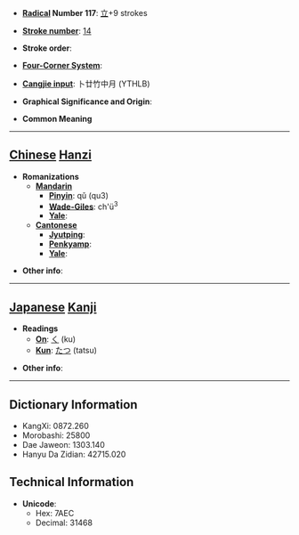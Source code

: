 * '''[[Wiktionary:Chinese radical index| Radical]] Number 117''': [[Wiktionary:Chinese radical index 立|立]]+9 strokes

* '''[[Wiktionary:Chinese total strokes index|Stroke number]]''': [[Wiktionary:Chinese total strokes index 14|14]]

* '''Stroke order''': 

* '''[[Wiktionary:Chinese four corner index|Four-Corner System]]''': 

* '''[[Wiktionary:Chinese Cangjie index|Cangjie input]]''': 卜廿竹中月 (YTHLB)

* '''Graphical Significance and Origin''': 

* '''Common Meaning'''

----

== [[Chinese]] [[Hanzi]] ==

* '''Romanizations'''
** '''[[Mandarin]]'''
*** '''[[Pinyin]]''': qǔ (qu3)
*** '''[[Wade-Giles]]''': ch'ü<sup>3</sup>
*** '''[[Yale]]''': 
** '''[[Cantonese]]'''
*** '''[[Jyutping]]''':
*** '''[[Penkyamp]]''': 
*** '''[[Yale]]''': 

* '''Other info''': 

----

== [[Japanese]] [[Kanji]] ==

* '''Readings'''
** '''[[On]]''': [[く]] (ku)
** '''[[Kun]]''': [[たつ]] (tatsu)

* '''Other info''':  

----

== Dictionary Information ==

* KangXi: 0872.260
* Morobashi: 25800
* Dae Jaweon: 1303.140
* Hanyu Da Zidian: 42715.020

== Technical Information ==

* '''Unicode''':
** Hex: 7AEC
** Decimal: 31468